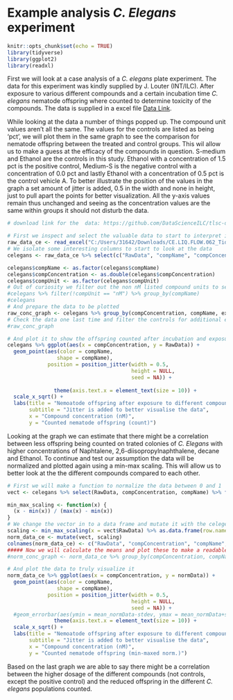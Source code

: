 # Example analysis *C. Elegans* experiment

```r
knitr::opts_chunk$set(echo = TRUE)
library(tidyverse)
library(ggplot2)
library(readxl)
```



First we will look at a case analysis of a *C. elegans* plate experiment. The data for this experiment was kindly supplied by J. Louter (INT/ILC). After exposure to various different compounds and a certain incubation time *C. elegans* nematode offspring where counted to determine toxicity of the compounds. The data is supplied in a excel file [Data Link](https://github.com/DataScienceILC/tlsc-dsfb26v-20_workflows/raw/main/data/CE.LIQ.FLOW.062_Tidydata.xlsx).

While looking at the data a number of things popped up. The compound unit values aren't all the same. The values for the controls are listed as being 'pct', we will plot them in the same graph to see the comparison for nematode offspring between the treated and control groups. This wil allow us to make a guess at the efficacy of the compounds in question. S-medium and Ethanol are the controls in this study. Ethanol with a concentration of 1.5 pct is the positive control, Medium-S is the  negative control with a concentration of 0.0 pct and lastly Ethanol with a concentration of 0.5 pct is the control vehicle A. To better illustrate the position of the values in the graph a set amount of jitter is added, 0.5 in the width and none in height, just to pull apart the points for better visualization. All the y-axis values remain thus unchanged and seeing as the concentration values are the same within groups it should not disturb the data.   


```r
# download link for the  data: https://github.com/DataScienceILC/tlsc-dsfb26v-20_workflows/raw/main/data/CE.LIQ.FLOW.062_Tidydata.xlsx

# First we inspect and select the valuable data to start to interpret it. 
raw_data_ce <- read_excel("C:/Users/31642/Downloads/CE.LIQ.FLOW.062_Tidydata.xlsx", sheet = "expParameters")
# We isolate some interesting columns to start to look at the data
celegans <- raw_data_ce %>% select(c("RawData", "compName", "compConcentration", "compUnit", "expType"))

celegans$compName <- as.factor(celegans$compName)
celegans$compConcentration <- as.double(celegans$compConcentration)
celegans$compUnit <- as.factor(celegans$compUnit)
# Out of curiosity we filter out the non nM listed compound units to see what they are
#celegans %>% filter(!compUnit == "nM") %>% group_by(compName)
#celegans
# And prepare the data to be plotted 
raw_conc_graph <- celegans %>% group_by(compConcentration, compName, expType, compUnit) %>% summarise(mean_RawData = mean(RawData, na.rm = TRUE), stdev = sd(RawData, na.rm =TRUE))
# Check the data one last time and filter the controls for additional explanation
#raw_conc_graph

# And plot it to show the offspring counted after incubation and exposure to different concentrations of compounds
celegans %>% ggplot(aes(x = compConcentration, y = RawData)) + 
  geom_point(aes(color = compName, 
                shape = compName), 
             position = position_jitter(width = 0.5,
                                        height = NULL,
                                        seed = NA)) +
             
               theme(axis.text.x = element_text(size = 10)) +
  scale_x_sqrt() +
  labs(title = "Nemoatode offspring after exposure to different compound concentrations",
       subtitle = "Jitter is added to better visualise the data",
       x = "Compound concentration (nM)",
       y = "Counted nematode offspring (count)")
```

Looking at the graph we can estimate that there might be a correlation between less offspring being counted on trated colonies of *C. Elegans* with higher concentrations of Naphtalene, 2,6-diisopropylnaphthalene, decane and Ethanol. To continue and test our assumption the data will be normalized and plotted again using a min-max scaling. This will allow us to better look at the the different compounds compared to each other. 

```r
# First we will make a function to normalize the data between 0 and 1
vect <- celegans %>% select(RawData, compConcentration, compName) %>% filter(RawData >= 0)

min_max_scaling <- function(x) {
  (x - min(x)) / (max(x) - min(x))
}
# We change the vector in to a data frame and mutate it with the celegens data to ensure the relevant data is there
scaling <- min_max_scaling(x = vect$RawData) %>% as.data.frame(row.names = NULL)
norm_data_ce <- mutate(vect, scaling) 
colnames(norm_data_ce) <- c("RawData", "compConcentration", "compName", "normData")
##### Now we will calculate the means and plot these to make a readable graph
#norm_conc_graph <- norm_data_ce %>% group_by(compConcentration, compName) %>%  summarise(mean_normData = mean(normData), stdev = sd(normData, na.rm = TRUE))

# And plot the data to truly visualize it 
norm_data_ce %>% ggplot(aes(x = compConcentration, y = normData)) + 
  geom_point(aes(color = compName, 
                shape = compName),
             position = position_jitter(width = 0.5,
                                        height = NULL,
                                        seed = NA)) +
  #geom_errorbar(aes(ymin = mean_normData-stdev, ymax = mean_normData+stdev), width = .1) +
               theme(axis.text.x = element_text(size = 10)) +
  scale_x_sqrt() +
  labs(title = "Nemoatode offspring after exposure to different compound concentrations",
       subtitle = "Jitter is added to better visualise the data",
       x = "Compound concentration (nM)",
       y = "Counted nematode offspring (min-maxed norm.)")

```

Based on the last graph we are able to say there might be a correlation between the higher dosage of the different compounds (not controls, except the positive control) and the reduced offspring in the different *C. elegans* populations counted.

